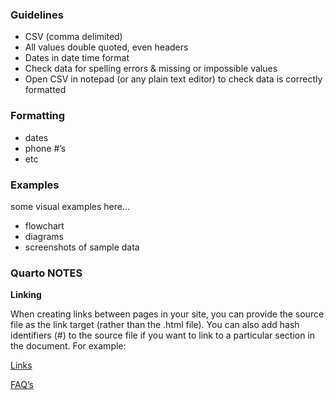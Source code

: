 

### Guidelines

-	CSV (comma delimited)
-	All values double quoted, even headers
-	Dates in date time format
-	Check data for spelling errors & missing or impossible values
-	Open CSV in notepad (or any plain text editor) to check data is correctly formatted

### Formatting

- dates
- phone #'s
- etc

### Examples

some visual examples here...

- flowchart
- diagrams
- screenshots of sample data

### Quarto NOTES

**Linking**

When creating links between pages in your site, you can provide the source file as the link target (rather than the .html file). You can also add hash identifiers (#) to the source file if you want to link to a particular section in the document. For example:

[Links](Links.qmd)

[FAQ's](FAQs.qmd#section)
